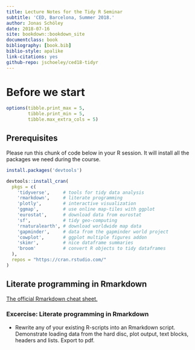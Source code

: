 ```yaml
---
title: Lecture Notes for the Tidy R Seminar
subtitle: 'CED, Barcelona, Summer 2018.'
author: Jonas Schöley
date: 2018-07-16
site: bookdown::bookdown_site
documentclass: book
bibliography: [book.bib]
biblio-style: apalike
link-citations: yes
github-repo: jschoeley/ced18-tidyr
---
```


Before we start
===============

```r
options(tibble.print_max = 5,
        tibble.print_min = 5,
        tibble.max_extra_cols = 5)
```

Prerequisites
-------------

Please run this chunk of code below in your R session. It will install all the packages we need during the course.

```r
install.packages('devtools')

devtools::install_cran(
  pkgs = c(
    'tidyverse',     # tools for tidy data analysis
    'rmarkdown',     # literate programming
    'plotly',        # interactive visualization
    'ggmap',         # use online map-tiles with ggplot
    'eurostat',      # download data from eurostat
    'sf',            # tidy geo-computing
    'rnaturalearth', # download worldwide map data
    'gapminder',     # data from the gapminder world project
    'cowplot',       # ggplot multiple figures addon
    'skimr',         # nice dataframe summaries
    'broom'          # convert R objects to tidy dataframes
  ),
  repos = "https://cran.rstudio.com/"
)

```

Literate programming in Rmarkdown
---------------------------------

[The official Rmarkdown cheat sheet.](https://www.rstudio.com/wp-content/uploads/2015/02/rmarkdown-cheatsheet.pdf)

### Excercise: Literate programming in Rmarkdown

- Rewrite any of your existing R-scripts into an Rmarkdown script. Demonstrate loading data from the hard disc, plot output, text blocks, headers and lists. Export to pdf.
